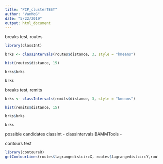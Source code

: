 ```yaml
---
title: "PCP_clusterTEST"
author: "VanMcG"
date: "5/22/2019"
output: html_document
---
```


breaks test, routes
```r
library(classInt)

brks <- classIntervals(routes$distance, 3, style = "kmeans")

hist(routes$distance, 15)

brks$brks

brks

```
breaks test, remits
```r
brks <- classIntervals(remits$distance, 3, style = "kmeans")

hist(remits$distance, 15)

brks$brks

brks

```


possible candidates
classInt - classIntervals
BAMMTools - 





contours test
```r
library(contoureR)
getContourLines(routes$lagrangedistcircX, routes$lagrangedistcircY,routes$c)


```